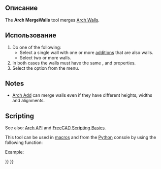 <languages/>

<div class="mw-translate-fuzzy">
{{docnav/ru|[[Arch_CloseHoles|Close Holes]]|[[Arch_Check|Check]]|[[Arch_Workbench|Arch]]|IconL=Arch_CloseHoles.svg |IconC=Workbench_Arch.svg |IconR=Arch_Check.svg}}
</div>

<div class="mw-translate-fuzzy">
{{GuiCommand/ru
|Name=Arch MergeWalls
|Name/ru=Arch MergeWalls
|MenuLocation=Архитектура → Утилиты → Объединить стенки
|Workbenches=[[Arch_Workbench/ru|Arch]]
|SeeAlso=[[Arch Wall]]
}}
</div>

<span id="Description"></span>
==Описание==

The '''Arch MergeWalls''' tool merges [[Arch_Wall|Arch Walls]].

<span id="Usage"></span>
==Использование== 

# Do one of the following:
#* Select a single wall with one or more [[Arch_Add|additions]] that are also walls.
#* Select two or more walls.
# In both cases the walls must have the same {{PropertyData|Height}}, {{PropertyData|Width}} and {{PropertyData|Align}} properties.
# Select the {{MenuCommand|Utils → [[Image:Arch_MergeWalls.svg|16px]] Merge Walls}} option from the menu.

==Notes==

* [[Arch_Add|Arch Add]] can merge walls even if they have different heights, widths and alignments.

== Scripting ==

See also: [[Arch_API|Arch API]] and [[FreeCAD_Scripting_Basics|FreeCAD Scripting Basics]].

This tool can be used in [[Macros|macros]] and from the [[Python|Python]] console by using the following function:

{{Code|code=
base = joinWalls(walls, delete=False)
}}

Example:

{{Code|code=
import FreeCAD, Draft, Arch

p1 = FreeCAD.Vector(0, 0, 0)
p2 = FreeCAD.Vector(2000, 0, 0)
baseline = Draft.makeLine(p1, p2)
Wall1 = Arch.makeWall(baseline, length=None, width=150, height=2000)
FreeCAD.ActiveDocument.recompute()

Wall2 = Arch.makeWall(None, length=2000, width=200, height=1000)
FreeCAD.ActiveDocument.recompute() 

base = Arch.joinWalls([Wall1, Wall2])
}}


<div class="mw-translate-fuzzy">
{{docnav/ru|[[Arch_CloseHoles|Close Holes]]|[[Arch_Check|Check]]|[[Arch_Workbench|Arch]]|IconL=Arch_CloseHoles.svg |IconC=Workbench_Arch.svg |IconR=Arch_Check.svg}}
</div>

{{BIM_Tools_navi{{#translation:}}}}
{{Userdocnavi{{#translation:}}}}